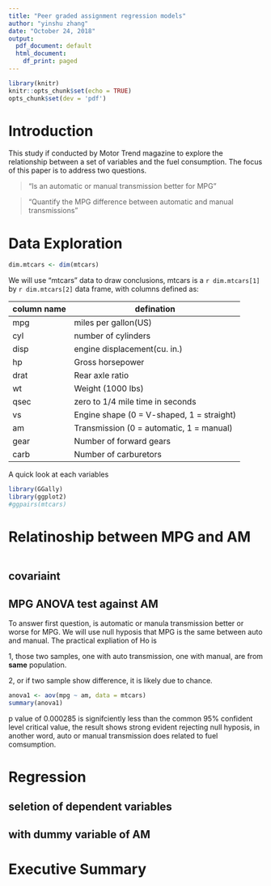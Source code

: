 ```yaml
---
title: "Peer graded assignment regression models"
author: "yinshu zhang"
date: "October 24, 2018"
output:
  pdf_document: default
  html_document:
    df_print: paged
---
```


```r
library(knitr)
knitr::opts_chunk$set(echo = TRUE)
opts_chunk$set(dev = 'pdf')
```

# Introduction
This study if conducted by Motor Trend magazine to explore the relationship between a set of variables and the fuel consumption. The focus of this paper is to address two questions.

> "Is an automatic or manual transmission better for MPG"

> "Quantify the MPG difference between automatic and manual transmissions"

# Data Exploration
```r
dim.mtcars <- dim(mtcars)
```
We will use "mtcars" data to draw conclusions, mtcars is a `r dim.mtcars[1]` by `r dim.mtcars[2]` data frame, with columns defined as:

column name | defination
-----------| -------------
mpg   | miles per gallon(US)
cyl   | number of cylinders
disp  | engine displacement(cu. in.)
hp    | Gross horsepower
drat  | Rear axle ratio
wt	  | Weight (1000 lbs)
qsec	| zero to 1/4 mile time in seconds
vs	  | Engine shape (0 = V-shaped, 1 = straight)
am	  | Transmission (0 = automatic, 1 = manual)
gear	| Number of forward gears
carb  | Number of carburetors

A quick look at each variables

```r
library(GGally)
library(ggplot2)
#ggpairs(mtcars)
```

# Relatinoship between MPG and AM
```r
```
## covariaint
## MPG ANOVA test against AM
To answer first question, is automatic or manula transmission better or worse for MPG. We will use null hyposis that MPG is the same between auto and manual. The practical expliation of Ho is 

1, those two samples, one with auto transmission, one with manual, are from **same** population.

2, or if two sample show difference, it is likely due to chance.

```r
anova1 <- aov(mpg ~ am, data = mtcars)
summary(anova1)
```
p value of 0.000285 is signifciently less than the common 95% confident level critical value, the result shows strong evident rejecting null hyposis, in another word, auto or manual transmission does related to fuel comsumption.

# Regression
## seletion of dependent variables
## with dummy variable of AM

# Executive Summary
